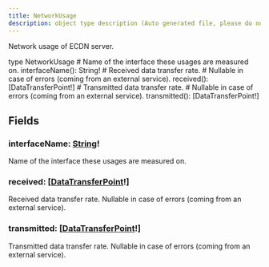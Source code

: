 ```yaml
---
title: NetworkUsage
description: object type description (Auto generated file, please do not modify)
---
```



Network usage of ECDN server.

<GQLCodeSnippet>
<GQLLine><GQLKeyword>type</GQLKeyword> NetworkUsage <GQLOpen /></GQLLine>
<GQLLine> </GQLLine>
	<GQLLine><GQLTab /><GQLComment># Name of the interface these usages are measured on.</GQLComment></GQLLine>
	<GQLLine><GQLTab /><GQLName>interfaceName</GQLName>(): <GQLLink href="../../ecdn-api-scalars/String">String</GQLLink><GQLOperator>!</GQLOperator></GQLLine>
<GQLLine> </GQLLine>
	<GQLLine><GQLTab /><GQLComment># Received data transfer rate.</GQLComment></GQLLine>
	<GQLLine><GQLTab /><GQLComment># Nullable in case of errors (coming from an external service).</GQLComment></GQLLine>
	<GQLLine><GQLTab /><GQLName>received</GQLName>(): [<GQLLink href="../../ecdn-api-objects/DataTransferPoint">DataTransferPoint</GQLLink><GQLOperator>!</GQLOperator>]</GQLLine>
<GQLLine> </GQLLine>
	<GQLLine><GQLTab /><GQLComment># Transmitted data transfer rate.</GQLComment></GQLLine>
	<GQLLine><GQLTab /><GQLComment># Nullable in case of errors (coming from an external service).</GQLComment></GQLLine>
	<GQLLine><GQLTab /><GQLName>transmitted</GQLName>(): [<GQLLink href="../../ecdn-api-objects/DataTransferPoint">DataTransferPoint</GQLLink><GQLOperator>!</GQLOperator>]</GQLLine>
<GQLLine> </GQLLine>
<GQLLine><GQLClose /></GQLLine>
</GQLCodeSnippet>


## Fields

### interfaceName: [String](../ecdn-api-scalars/String)!
Name of the interface these usages are measured on.


### received: [[DataTransferPoint](../ecdn-api-objects/DataTransferPoint)!]
Received data transfer rate.
Nullable in case of errors (coming from an external service).


### transmitted: [[DataTransferPoint](../ecdn-api-objects/DataTransferPoint)!]
Transmitted data transfer rate.
Nullable in case of errors (coming from an external service).


